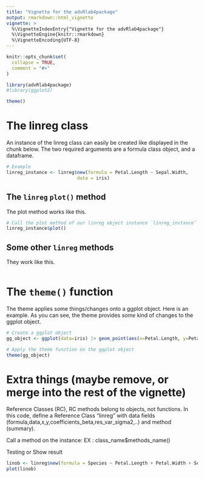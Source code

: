 ```yaml
---
title: "Vignette for the advRlab4package"
output: rmarkdown::html_vignette
vignette: >
  %\VignetteIndexEntry{"Vignette for the advRlab4package"}
  %\VignetteEngine{knitr::rmarkdown}
  %\VignetteEncoding{UTF-8}
---
```


```r
knitr::opts_chunk$set(
  collapse = TRUE,
  comment = "#>"
)
```

```r
library(advRlab4package)
#library(ggplot2)
```

```r
theme()
```


# The linreg class
An instance of the linreg class can easily be created like displayed in the chunk below. The two required arguments are a formula class object, and a dataframe.

```r
# Example
linreg_instance <- linreg$new(formula = Petal.Length ~ Sepal.Width,
                          data = iris)
```


## The `linreg` `plot()` method
The plot method works like this.

```r
# Call the plot method of our linreg object instance `linreg_instance`
linreg_instance$plot()
```


## Some other `linreg` methods
They work like this.

```r

```


# The `theme()` function
The theme applies some things/changes onto a ggplot object. Here is an example. As you can see, the theme provides *some* kind of changes to the ggplot object.

```r
# Create a ggplot object
gg_object <- ggplot(data=iris) |> geom_point(aes(x=Petal.Length, y=Petal.Width))

# Apply the theme function on the ggplot object
theme(gg_object)
```




# Extra things (maybe remove, or merge into the rest of the vignette)

Reference Classes (RC), RC methods belong to objects, not functions.
In this code, define a Reference Class "linreg" with data fields (formula,data,x,y,coefficients_beta,res_var_sigma2,..) and method (summary).


Call a method on the instance: 
EX : class_name$methods_name()


Testing or Show result 
```r
linob <- linreg$new(formula = Species ~ Petal.Length + Petal.Width + Sepal.Length + Sepal.Width, data=iris |> dplyr::mutate(Species = as.numeric(Species)))
plot(linob)
```

